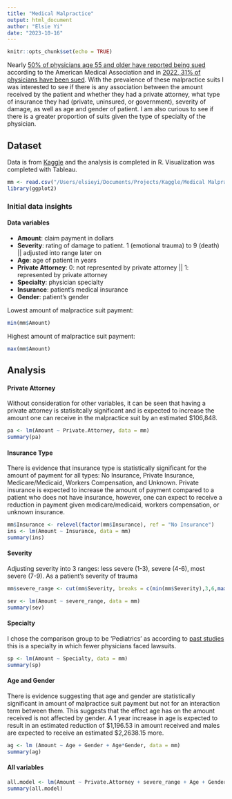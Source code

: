 ```yaml
---
title: "Medical Malpractice"
output: html_document
author: "Elsie Yi"
date: "2023-10-16"
---
```


```r
knitr::opts_chunk$set(echo = TRUE)
```

Nearly [50% of physicians age 55 and older have reported being sued](https://www.ama-assn.org/practice-management/sustainability/1-3-physicians-has-been-sued-age-55-1-2-hit-suit) according to the American Medical Association and in [2022, 31% of physicians have been sued](https://www.ama-assn.org/practice-management/sustainability/medical-liability-market-research). 
With the prevalence of these malpractice suits I was interested to see if there is any association between the amount received by the patient and whether they had a private attorney, what type of insurance they had (private, uninsured, or government), severity of damage, as well as age and gender of patient. 
I am also curious to see if there is a greater proportion of suits given the type of specialty of the physician.

## Dataset

Data is from [Kaggle](https://www.kaggle.com/datasets/gabrielsantello/medical-malpractice-insurance-dataset/) and the analysis is completed in R. 
Visualization was completed with Tableau.
```r
mm <- read.csv("/Users/elsieyi/Documents/Projects/Kaggle/Medical Malpractice/medicalmalpractice.csv")
library(ggplot2)
```

### Initial data insights

#### Data variables
* **Amount**: claim payment in dollars
* **Severity**: rating of damage to patient. 1 (emotional trauma) to 9 (death) || adjusted into range later on
* **Age**: age of patient in years
* **Private Attorney**: 0: not represented by private attorney || 1: represented by private attorney
* **Specialty**: physician specialty 
* **Insurance**: patient's medical insurance
* **Gender**: patient's gender

Lowest amount of malpractice suit payment:
```r
min(mm$Amount)
```

Highest amount of malpractice suit payment:
```r
max(mm$Amount)
```

## Analysis
#### Private Attorney
Without consideration for other variables, it can be seen that having a private attorney is statisitcally significant and is expected to increase the amount one can receive in the malpractice suit by an estimated \$106,848. 
```r
pa <- lm(Amount ~ Private.Attorney, data = mm)
summary(pa)
```

#### Insurance Type
There is evidence that insurance type is statistically significant for the amount of payment for all types: No Insurance, Private Insurance, Medicare/Medicaid, Workers Compensation, and Unknown.
Private insurance is expected to increase the amount of payment compared to a patient who does not have insurance, however, one can expect to receive a reduction in payment given medicare/medicaid, workers compensation, or unknown insurance. 
```r
mm$Insurance <- relevel(factor(mm$Insurance), ref = "No Insurance")
ins <- lm(Amount ~ Insurance, data = mm)
summary(ins)
```

#### Severity
Adjusting severity into 3 ranges: less severe (1-3), severe (4-6), most severe (7-9).
As a patient's severity of trauma 
```r
mm$severe_range <- cut(mm$Severity, breaks = c(min(mm$Severity),3,6,max(mm$Severity)), include.lowest= TRUE)

sev <- lm(Amount ~ severe_range, data = mm)
summary(sev)
```

#### Specialty
I chose the comparison group to be 'Pediatrics' as according to [past studies](https://www.ama-assn.org/system/files/policy-research-perspective-medical-liability-claim-frequency.pdf) this is a specialty in which fewer physicians faced lawsuits. 
```r

sp <- lm(Amount ~ Specialty, data = mm)
summary(sp)
```


#### Age and Gender
There is evidence suggesting that age and gender are statistically significant in amount of malpractice suit payment but not for an interaction term between them. This suggests that the effect age has on the amount received is not affected by gender. A 1 year increase in age is expected to result in an estimated reduction of \$1,196.53 in amount received and males are expected to receive an estimated \$2,2638.15 more. 
```r
ag <- lm (Amount ~ Age + Gender + Age*Gender, data = mm)
summary(ag)
```

#### All variables
```r
all.model <- lm(Amount ~ Private.Attorney + severe_range + Age + Gender + Insurance + Specialty, data = mm)
summary(all.model)
```

